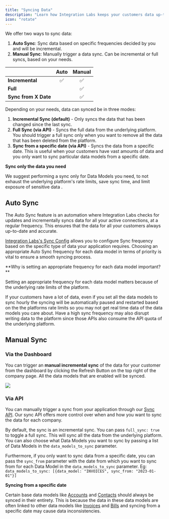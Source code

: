 ```yaml
---
title: "Syncing Data"
description: "Learn how Integration Labs keeps your customers data up-to date"
icon: "rotate"
---
```


We offer two ways to sync data:

1. **Auto Sync**: Sync data based on specific frequencies decided by you and will be incremental.
2. **Manual Sync**: Manually trigger a data sync. Can be incremental or full syncs, based on your needs.

|                      | **Auto** | **Manual** |
| -------------------- | :------: | :--------: |
| **Incremental**      |    ✅    |     ✅     |
| **Full**             |          |     ✅     |
| **Sync from X Date** |          |     ✅     |

Depending on your needs, data can synced be in three modes:

1. **Incremental Sync (default)** \- Only syncs the data that has been changed since the last sync.
2. **Full Sync (via API)** \- Syncs the full data from the underlying platform. You should trigger a full sync only when you want to remove all the data that has been deleted from the platform.
3. **Sync from a specific date (via API)** \- Syncs the data from a specific date. This is useful when your customers have vast amounts of data and you only want to sync particular data models from a specific date.

<Warning>

**Sync only the data you need**

We suggest performing a sync only for Data Models you need, to not exhaust the underlying platform's rate limits, save sync time, and limit exposure of sensitive data .

</Warning>

## Auto Sync

The Auto Sync feature is an automation where Integration Labs checks for updates and incrementally syncs data for all your active connections, at a regular frequency. This ensures that the data for all your customers always up-to-date and accurate.

[Integration Labs's Sync Config](/documentation/concepts/sync-data/sync-config) allows you to configure Sync frequency based on the specific type of data your application requires. Choosing an appropriate Auto Sync frequency for each data model in terms of priority is vital to ensure a smooth syncing process.

<Note>
   **Why is setting an appropriate frequency for each data model important?**

Setting an appropriate frequency for each data model matters because of the underlying rate limits of the platform.

If your customers have a lot of data, even if you set all the data models to sync hourly the syncing will be automatically paused and restarted based on the the platforms rate limits so you may not get real time data of the data models you care about. Have a high sync frequency may also disrupt writing data to the platform since those APIs also consume the API quota of the underlying platform.

</Note>

## Manual Sync

### Via the Dashboard

You can trigger an **manual incremental sync** of the data for your customer from the dashboard by clicking the Refresh Button on the top right of the company page. All the data models that are enabled will be synced.

![](/images/81af569-image.png)

### Via API

You can manually trigger a sync from your application through our [Sync API](/api-reference/sync/sync-data). Our sync API offers more control over when and how you want to sync the data for each company.

By default, the sync is an incremental sync. You can pass `full_sync: true` to toggle a full sync. This will sync all the data from the underlying platform.
You can also choose what Data Models you want to sync by passing a list of Data Models in the `data_models_to_sync` parameter.

Furthermore, if you only want to sync data from a specific date, you can pass the `sync_from` parameter with the date from which you want to sync from for each Data Model in the `data_models_to_sync` parameter.
Eg: `data_models_to_sync: [{data_model: "INVOICES", sync_from: "2023-01-01"}]`

<Warning>

**Syncing from a specific date**

Certain base data models like [Accounts](/api-reference/accounts/overview) and [Contacts](/api-reference/contacts/overview) should always be synced in their entirety. This is
because the data in these data models are often linked to other data models like [Invoices](/api-reference/invoices/overview) and [Bills](/api-reference/bills/overview) and
syncing from a specific date may cause data inconsistencies.

</Warning>
